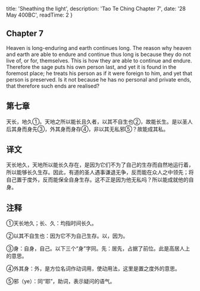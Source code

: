 
  title: 'Sheathing the light',
  description: 'Tao Te Ching Chapter 7',
  date: '28 May 400BC',
  readTime: 2
}


## Chapter 7

Heaven is long-enduring and earth continues long. The reason why heaven and earth are able to endure and continue thus long is because they do not live of, or for, themselves. This is how they are able to continue and endure. Therefore the sage puts his own person last, and yet it is found in the foremost place; he treats his person as if it were foreign to him, and yet that person is preserved. Is it not because he has no personal and private ends, that therefore such ends are realised?

## 第七章

天长，地久①。天地之所以能长且久者，以其不自生也②，故能长生。是以圣人后其身而身先③，外其身而身存④，非以其无私邪⑤？故能成其私。

## 译文

天长地久，天地所以能长久存在，是因为它们不为了自己的生存而自然地运行着，所以能够长久生存。因此，有道的圣人遇事谦退无争，反而能在众人之中领先；将自己置于度外，反而能保全自身生存。这不正是因为他无私吗？所以能成就他的自身。

## 注释

①天长地久；长、久：均指时间长久。

②以其不自生也：因为它不为自己生存。以，因为。

③身：自身，自己。以下三个“身”字同。先：居先，占据了前位。此是高居人上的意思。

④外其身：外，是方位名词作动词用，使动用法，这里是置之度外的意思。

⑤邪（ye）：同“耶”，助词，表示疑问的语气。